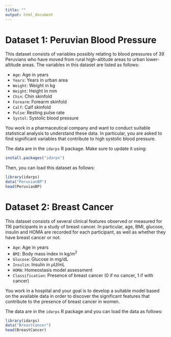 ```yaml
---
title: ""
output: html_document
---
```


# Dataset 1: Peruvian Blood Pressure

This dataset consists of variables possibly relating to blood pressures of 39 Peruvians who have moved from rural high-altitude areas to urban lower-altitude areas. The variables in this dataset are listed as follows: 

- `Age`: Age in years
- `Years`: Years in urban area
- `Weight`: Weight in kg
- `Height`: Height in mm
- `Chin`: Chin skinfold
- `Forearm`: Forearm skinfold
- `Calf`: Calf skinfold
- `Pulse`: Resting pulse rate
- `Systol`: Systolic blood pressure

You work in a pharmaceutical company and want to conduct suitable statistical analysis to understand these data. In particular, you are asked to find significant variables that contribute to high systolic blood pressure. 

The data are in the `idarps` R package. Make sure to update it using:

```r
install.packages("idarps")
```

Then, you can load this dataset as follows:

```r
library(idarps)
data("PeruvianBP")
head(PeruvianBP)
```


# Dataset 2: Breast Cancer 

This dataset consists of several clinical features observed or measured for 116 participants in a study of breast cancer. In particular, age, BMI, glucose, insulin and HOMA are recorded for each participant, as well as whether they have breast cancer or not. 

- `Age`: Age in years
- `BMI`: Body mass index in kg/$m^2$
- `Glucose`: Glucose in mg/dL
- `Insulin`: Insulin in $\mu$U/mL
- `HOMA`: Homeostasis model assessment 
- `Classification`: Presence of breast cancer (0 if no cancer, 1 if with cancer)


You work in a hospital and your goal is to develop a suitable model based on the available data in order to discover the significant features that contribute to the presence of breast cancer in women. 

The data are in the `idarps` R package and you can load the data as follows:

```r
library(idarps)
data("BreastCancer")
head(BreastCancer)
```


